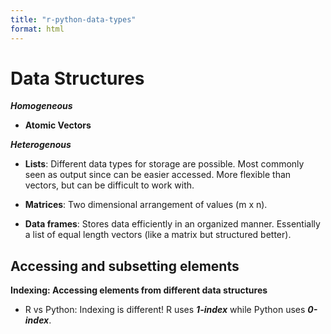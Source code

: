 ```yaml
---
title: "r-python-data-types"
format: html
---
```


# Data Structures

***Homogeneous***

-   **Atomic Vectors**

***Heterogenous***

-   **Lists**: Different data types for storage are possible. Most commonly seen as output since can be easier accessed. More flexible than vectors, but can be difficult to work with.

-   **Matrices**: Two dimensional arrangement of values (m x n).

-   **Data frames**: Stores data efficiently in an organized manner. Essentially a list of equal length vectors (like a matrix but structured better).

## Accessing and subsetting elements

**Indexing: Accessing elements from different data structures**

-   R vs Python: Indexing is different! R uses ***1-index*** while Python uses ***0-index***.


